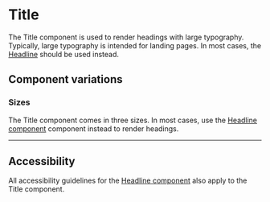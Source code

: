 
<Meta of={Stories} />

# Title

<Status variant="stable" />

The Title component is used to render headings with large typography. Typically, large typography is intended for landing pages. In most cases, the [Headline](Typography/Headline) should be used instead.

<Story of={Stories.Base} />
<Props />

## Component variations

### Sizes

The Title component comes in three sizes. In most cases, use the [Headline component](Typography/Headline) component instead to render headings.

<Story of={Stories.Sizes} />

---

## Accessibility

All accessibility guidelines for the [Headline component](Typography/Headline) also apply to the Title component.

